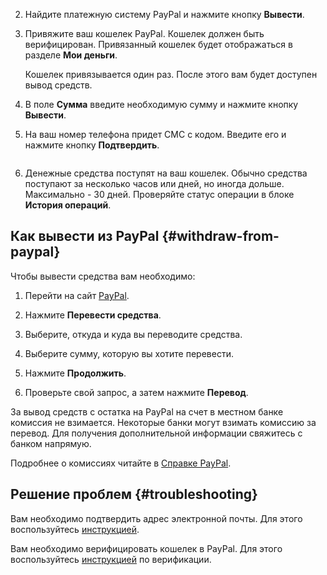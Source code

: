 
2. Найдите платежную систему PayPal и нажмите кнопку **Вывести**.

1. Привяжите ваш кошелек PayPal. Кошелек должен быть верифицирован. Привязанный кошелек будет отображаться в разделе **Мои деньги**.

    <Note mode="note" title="Примечание">

    Кошелек привязывается один раз. После этого вам будет доступен вывод средств.

    </Note>

1. В поле **Сумма** введите необходимую сумму и нажмите кнопку **Вывести**.

1. На ваш номер телефона придет СМС с кодом. Введите его и нажмите кнопку **Подтвердить**.

    <Image width="320px" withBackground imageId="1677848352250" alt="" />

1. Денежные средства поступят на ваш кошелек. Обычно средства поступают за несколько часов или дней, но иногда дольше. Максимально - 30 дней. Проверяйте статус операции в блоке **История операций**.

<Check/>

## Как вывести из PayPal {#withdraw-from-paypal}

Чтобы вывести средства вам необходимо:

1. Перейти на сайт [PayPal](https://www.paypal.com/ru/home).

1. Нажмите **Перевести средства**.

1. Выберите, откуда и куда вы переводите средства.

1. Выберите сумму, которую вы хотите перевести.

1. Нажмите **Продолжить**.

1. Проверьте свой запрос, а затем нажмите **Перевод**.

За вывод средств с остатка на PayPal на счет в местном банке комиссия не взимается. Некоторые банки могут взимать комиссию за перевод. Для получения дополнительной информации свяжитесь с банком напрямую.

Подробнее о комиссиях читайте в [Справке PayPal](https://www.paypal.com/ru/webapps/mpp/paypal-fees#statement-6).

## Решение проблем {#troubleshooting}

<Cut title="При попытке добавить кошелек PayPal приходит ошибка: «Этот адрес электронной почты еще не подтвержден»">

Вам необходимо подтвердить адрес электронной почты. Для этого воспользуйтесь [инструкцией](#email).

</Cut>

<Cut title="При попытке добавить кошелек PayPal приходит ошибка: «Этот кошелек не подходит»">

Вам необходимо верифицировать кошелек в PayPal. Для этого воспользуйтесь [инструкцией](#verification-wallet) по верификации.

</Cut>
